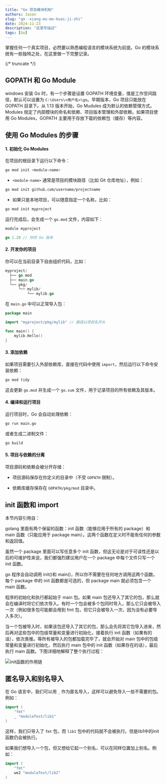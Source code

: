 ```yaml
---
title: "Go 项目模块机制"
authors: Jason
slug: "go -xiang-mu-mo-kuai-ji-zhi"
date: 2024-11-23
description: "这里写描述"
tags: [Go]
---
```



掌握任何一个真实项目，必然要以熟悉编程语言的模块系统为前提。Go 的模块系统有一些独特之处，在这里做一下完整记录。

{/* truncate */}

## GOPATH 和 Go Module

windows 安装 Go 时，有一个步骤是设置 GOPATH 环境变量，值是工作空间路径，默认可以设置为 `C:\Users\<用户名>\go`。早期版本，Go 项目只能放在 GOPATH 目录下。从 1.13 版本开始，Go Mudules 成为默认的依赖管理方式。Modules 规定了内部模块的命名和依赖、项目版本管理和外部依赖。如果项目使用 Go Modules，GOPATH 主要用于存放下载的依赖包（缓存）等内容。

## 使用 Go Modules 的步骤

#### 1. 初始化 Go Modules

在项目的根目录下运行以下命令：

```bash
go mod init <module-name>
```

- `<module-name>` 通常是项目的模块路径（比如 Git 仓库地址），例如：

```bash
go mod init github.com/username/projectname
```

- 如果只是本地项目，可以随意指定一个名称，比如：

```bash
go mod init myproject
```

运行完成后，会生成一个 `go.mod` 文件，内容如下：

```go
module myproject

go 1.20 // 你的 Go 版本
```

#### 2. 开发你的项目

你可以在当前目录下自由组织代码，比如：

```go
myproject/
  ├── go.mod
  ├── main.go
  └── pkg/
      └── mylib/
          └── mylib.go
```

在 `main.go` 中可以正常导入包：

```go
package main

import "myproject/pkg/mylib" // 路径以项目名开头

func main() {
    mylib.Hello()
}
```

#### 3. 添加依赖

如果项目需要引入外部依赖库，直接在代码中使用 `import`，然后运行以下命令安装依赖：

```bash
go mod tidy
```

这会更新 `go.mod` 并生成一个 `go.sum` 文件，用于记录项目的所有依赖及其版本。

#### 4. 编译和运行项目

运行项目时，Go 会自动处理依赖：

```bash
go run main.go
```

或者生成二进制文件：

```bash
go build
```

#### 5. 项目与依赖的分离

项目源码和依赖会被分开存储：

- 项目源码保存在你定义的目录中（不受 `GOPATH` 限制）。

- 依赖库缓存保存在 `GOPATH/pkg/mod` 目录中。

## init 函数和 import

本节内容引用自：

<LinkCard title='8小时转职Golang工程师' link='https://www.yuque.com/aceld/mo95lb/kk9cvo' />

golang 里面有两个保留的函数：init 函数（能够应用于所有的 package）和 main 函数（只能应用于 package main）。这两个函数在定义时不能有任何的参数和返回值。

虽然一个 package 里面可以写任意多个 init 函数，但这无论是对于可读性还是以后的可维护性来说，我们都强烈建议用户在一个 package 中每个文件只写一个 init 函数。

go 程序会自动调用 init()和 main()，所以你不需要在任何地方调用这两个函数。每个 package 中的 init 函数都是可选的，但 package main 就必须包含一个 main 函数。

程序的初始化和执行都起始于 main 包。如果 main 包还导入了其它的包，那么就会在编译时将它们依次导入。有时一个包会被多个包同时导入，那么它只会被导入一次（例如很多包可能都会用到 fmt 包，但它只会被导入一次，因为没有必要导入多次）。

当一个包被导入时，如果该包还导入了其它的包，那么会先将其它包导入进来，然后再对这些包中的包级常量和变量进行初始化，接着执行 init 函数（如果有的话），依次类推。等所有被导入的包都加载完毕了，就会开始对 main 包中的包级常量和变量进行初始化，然后执行 main 包中的 init 函数（如果存在的话），最后执行 main 函数。下图详细地解释了整个执行过程：

![init函数的作用链](https://img.jasonleehere.com/202411231522117.png)

## 匿名导入和别名导入

在 Go 语言中，我们可以用 `_` 作为匿名导入，这样可以避免导入一些不需要的包。例如：

```go
import (
	"fmt"
	_ "moduleTest/lib1"
)
```

这样，我们只导入了 `fmt` 包，而 `lib1` 包中的代码就不会被执行。但是lib1中的init函数仍会被执行。

如果我们想导入一个包，但又想给它起一个别名，可以在同样位置加上别名。例如：

```go
import (
	"fmt"
	we2 "moduleTest/lib2"
)
```
